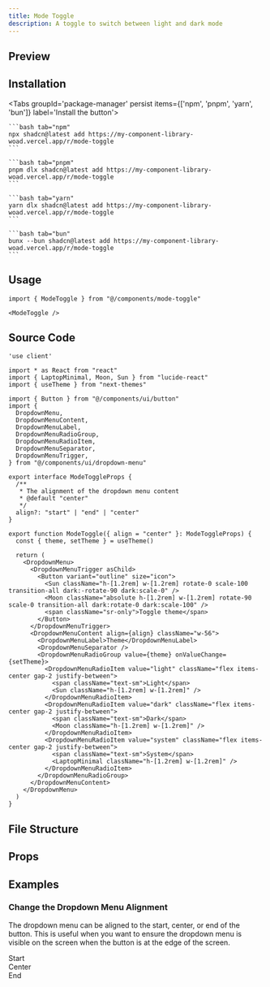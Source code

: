 ```yaml
---
title: Mode Toggle
description: A toggle to switch between light and dark mode
---
```



## Preview

<Card className="items-center justify-center min-h-[350px] bg-background shadow-none">
    <ModeToggle />
</Card>

## Installation

<div className="w-full flex justify-end">
    <OpenInV0Button url="https://my-component-library-woad.vercel.app/r/mode-toggle.json" />
</div>

<Tabs groupId='package-manager' persist items={['npm', 'pnpm', 'yarn', 'bun']} label='Install the button'>

    ```bash tab="npm"
    npx shadcn@latest add https://my-component-library-woad.vercel.app/r/mode-toggle
    ```

    ```bash tab="pnpm"
    pnpm dlx shadcn@latest add https://my-component-library-woad.vercel.app/r/mode-toggle
    ```

    ```bash tab="yarn"
    yarn dlx shadcn@latest add https://my-component-library-woad.vercel.app/r/mode-toggle
    ```

    ```bash tab="bun"
    bunx --bun shadcn@latest add https://my-component-library-woad.vercel.app/r/mode-toggle
    ```
</Tabs>

## Usage

```tsx
import { ModeToggle } from "@/components/mode-toggle"
```

```tsx
<ModeToggle />
```

## Source Code

```tsx title="mode-toggle.tsx" lineNumbers
'use client'

import * as React from "react"
import { LaptopMinimal, Moon, Sun } from "lucide-react"
import { useTheme } from "next-themes"

import { Button } from "@/components/ui/button"
import {
  DropdownMenu,
  DropdownMenuContent,
  DropdownMenuLabel,
  DropdownMenuRadioGroup,
  DropdownMenuRadioItem,
  DropdownMenuSeparator,
  DropdownMenuTrigger,
} from "@/components/ui/dropdown-menu"

export interface ModeToggleProps {
  /** 
   * The alignment of the dropdown menu content
   * @default "center"
   */
  align?: "start" | "end" | "center"
}

export function ModeToggle({ align = "center" }: ModeToggleProps) {
  const { theme, setTheme } = useTheme()

  return (
    <DropdownMenu>
      <DropdownMenuTrigger asChild>
        <Button variant="outline" size="icon">
          <Sun className="h-[1.2rem] w-[1.2rem] rotate-0 scale-100 transition-all dark:-rotate-90 dark:scale-0" />
          <Moon className="absolute h-[1.2rem] w-[1.2rem] rotate-90 scale-0 transition-all dark:rotate-0 dark:scale-100" />
          <span className="sr-only">Toggle theme</span>
        </Button>
      </DropdownMenuTrigger>
      <DropdownMenuContent align={align} className="w-56">
        <DropdownMenuLabel>Theme</DropdownMenuLabel>
        <DropdownMenuSeparator />
        <DropdownMenuRadioGroup value={theme} onValueChange={setTheme}>
          <DropdownMenuRadioItem value="light" className="flex items-center gap-2 justify-between">
            <span className="text-sm">Light</span>
            <Sun className="h-[1.2rem] w-[1.2rem]" />
          </DropdownMenuRadioItem>
          <DropdownMenuRadioItem value="dark" className="flex items-center gap-2 justify-between">
            <span className="text-sm">Dark</span>
            <Moon className="h-[1.2rem] w-[1.2rem]" />
          </DropdownMenuRadioItem>
          <DropdownMenuRadioItem value="system" className="flex items-center gap-2 justify-between">
            <span className="text-sm">System</span>
            <LaptopMinimal className="h-[1.2rem] w-[1.2rem]" />
          </DropdownMenuRadioItem>
        </DropdownMenuRadioGroup>
      </DropdownMenuContent>
    </DropdownMenu>
  )
}
```

## File Structure

<Files>
  <Folder name="app" defaultOpen>
    <File name="globals.css" />
    <File name="layout.tsx" />
    <File name="page.tsx" />
  </Folder>
  <Folder name="components" defaultOpen>
    <File name="mode-toggle.tsx" />
    <File name="theme-provider.tsx" />
  </Folder>
</Files>

## Props

<AutoTypeTable path="./src/components/mode-toggle.tsx" name="ModeToggleProps" />

## Examples

### Change the Dropdown Menu Alignment

The dropdown menu can be aligned to the start, center, or end of the button.  This is useful when you want to ensure the dropdown menu is visible on the screen when the button is at the edge of the screen.

<Card className="min-h-[350px] bg-background shadow-none flex flex-row gap-4 justify-between p-4 items-start pt-[116px]">
<div className="flex flex-col gap-3 items-start">
  <Label htmlFor="start-toggle" className="text-sm text-muted-foreground">Start</Label>
  <ModeToggle align="start" />
</div>
<div className="flex flex-col gap-3 items-center">
  <Label htmlFor="center-toggle" className="text-sm text-muted-foreground">Center</Label>
  <ModeToggle align="center" />
</div>
<div className="flex flex-col gap-3 items-end">
  <Label htmlFor="end-toggle" className="text-sm text-muted-foreground">End</Label>
  <ModeToggle align="end" />
</div>
</Card>